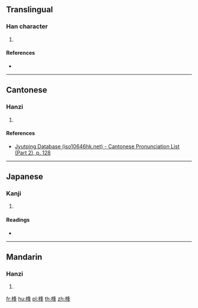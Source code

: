 {{character info/new}}
==Translingual==

===Han character===
{{Han char|rn=75|rad=木|as=07|sn=11|four=47954|canj=DHEJ|ids=⿰木夆}}

# {{defn|Han|sort=木07}}

====References====
* {{Han ref|kx=0527.160|dkj=14817|dj=0916.090|hdz=21218.060|uh=687B|ud=26747|bh=D5D1|bd=54737}}

----

==Cantonese==

===Hanzi===
{{yue-hanzi|jyut=[[fung1]]|y=fung1}}

# {{defn|lang=yue|sort=木07}}

====References====
* [http://www.iso10646hk.net/jp/document/download.jsp Jyutping Database (iso10646hk.net) - Cantonese Pronunciation List (Part 2), p. 128]

----

==Japanese==

===Kanji===
{{ja-kanji|grade=|rs=木07}}

# {{defn|lang=ja|sort=木07}}

====Readings====
* {{ja-readings|on=[[ほう]] (hō), [[ふ]] (fu)|kun=[[こずえ]] (kozue)}}

----

==Mandarin==

===Hanzi===
{{cmn-hanzi|pin=[[fēng]] ([[feng1]]), [[fèng]] ([[feng4]])|wg=feng<sup>1</sup>, feng<sup>4</sup>}}

# {{defn|lang=cmn|sort=木07}}

[[fr:桻]]
[[hu:桻]]
[[pl:桻]]
[[th:桻]]
[[zh:桻]]